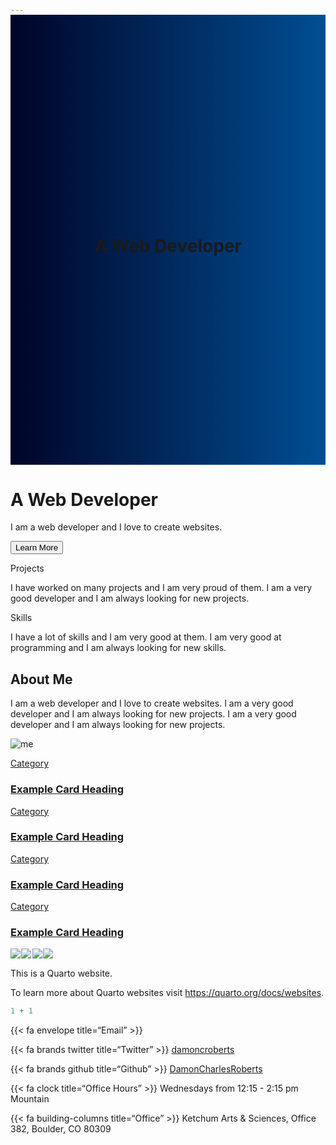 ```yaml
---
title: ""
page-layout: custom
---
```


```{=HTML}


<div style="
  flex-direction: column;
  width: 100%;
  height: 720px;
  margin-top: -60px;
  background-size: cover;
  background-position: center;
  background-repeat: no-repeat;
  overflow: hidden;
  overflow: clip; 
  contain: content;
  display: flex;
  align-items: center;
  justify-content: center;
  background: linear-gradient(to right, #000428, #004e92); ">
  <h1>A Web Developer</h1>
<css-doodle>
  <style>
    @grid: 50x1 / 50vmin;
    :container {
      perspective: 23vmin;
    }
    background: @m(
      @r(200, 240), 
      radial-gradient(
        @p(#00b8a9, #f8f3d4, #f6416c, #ffde7d) 15%,
        transparent 50%
      ) @r(100%) @r(100%) / @r(1%, 3%) @lr no-repeat
    );

    @size: 50%;
    @place-cell: center;

    border-radius: 50%;
    transform-style: preserve-3d;
    animation: scale-up 35s linear infinite;
    animation-delay: calc(@i * -.4s);

    @keyframes scale-up {
      0% {
        opacity: 0;
        transform: translate3d(0, 0, 0) rotate(0);
      }
      10% { 
        opacity: 1; 
      }
      95% {
        transform:
          translate3d(0, 0, @r(50vmin, 55vmin))
          rotate(@r(-360deg, 360deg));
      }
      100% {
        opacity: 0;
        transform: translate3d(0, 0, 1vmin);
      }
    }
  </style>
</css-doodle>
</div>


<main>
  <div class="intro">
    <h1>A Web Developer</h1>
    <p>I am a web developer and I love to create websites.</p>
    <button>Learn More</button>
  </div>
  <div class="achievements">
    <div class="work">
      <i class="fas fa-atom"></i>
      <p class="work-heading">Projects</p>
      <p class="work-text">I have worked on many projects and I am very proud of them. I am a very good developer and I am always looking for new projects.</p>
    </div>
    <div class="work">
      <i class="fas fa-skiing"></i>
      <p class="work-heading">Skills</p>
      <p class="work-text">I have a lot of skills and I am very good at them. I am very good at programming and I am always looking for new skills.</p>
    </div>

  </div>
  <div class="about-me">
    <div class="about-me-text">
      <h2>About Me</h2>
      <p>I am a web developer and I love to create websites. I am a very good developer and I am always looking for new projects. I am a very good developer and I am always looking for new projects.</p>
    </div>
    <img src="https://images.unsplash.com/photo-1596495578065-6e0763fa1178?ixlib=rb-1.2.1&ixid=MnwxMjA3fDB8MHxwaG90by1wYWdlfHx8fGVufDB8fHx8&auto=format&fit=crop&w=871&q=80" alt="me">
  </div>
</div>

<script src="https://unpkg.com/css-doodle@0.33.0/css-doodle.min.js"></script>
```






```{=HTML}


<div class="hero-section">
  <div class="cardg">
    <a class="card" href="#">
      <div class="card__background" style="background-image: url(https://images.unsplash.com/photo-1557177324-56c542165309?ixlib=rb-1.2.1&auto=format&fit=crop&w=1950&q=80)"></div>
      <div class="card__content">
        <p class="card__category">Category</p>
        <h3 class="card__heading">Example Card Heading</h3>
      </div>
    </a>
    <a class="card" href="#">
      <div class="card__background" style="background-image: url(https://images.unsplash.com/photo-1557187666-4fd70cf76254?ixlib=rb-1.2.1&ixid=eyJhcHBfaWQiOjEyMDd9&auto=format&fit=crop&w=800&q=60)"></div>
      <div class="card__content">
        <p class="card__category">Category</p>
        <h3 class="card__heading">Example Card Heading</h3>
      </div>
    </a>
    <a class="card" href="#">
      <div class="card__background" style="background-image: url(https://images.unsplash.com/photo-1556680262-9990363a3e6d?ixlib=rb-1.2.1&ixid=eyJhcHBfaWQiOjEyMDd9&auto=format&fit=crop&w=800&q=60)"></div>
      <div class="card__content">
        <p class="card__category">Category</p>
        <h3 class="card__heading">Example Card Heading</h3>
      </div>
    </li>
    <a class="card" href="#">
      <div class="card__background" style="background-image: url(https://images.unsplash.com/photo-1557004396-66e4174d7bf6?ixlib=rb-1.2.1&ixid=eyJhcHBfaWQiOjEyMDd9&auto=format&fit=crop&w=800&q=60)"></div>
      <div class="card__content">
        <p class="card__category">Category</p>
        <h3 class="card__heading">Example Card Heading</h3>
      </div>
    </a>
</div>


```


<div class="layout" style = "font-size: 5px">

<article>

  <img src="Presentation/images/lukas.jpeg">
  <img src="Presentation/images/lukas.jpeg">
  <img src="Presentation/images/lukas.jpeg">
  <img src="Presentation/images/lukas.jpeg">
</article>


</div> 


<div class="layout_grid">

This is a Quarto website.

To learn more about Quarto websites visit <https://quarto.org/docs/websites>.

```r
1 + 1
```


{{< fa envelope title="Email" >}} 

{{< fa brands twitter title="Twitter" >}} [damoncroberts](https://twitter.com/damoncroberts)

{{< fa brands github title="Github" >}} [DamonCharlesRoberts](https://github.com/damoncharlesroberts)

{{< fa clock title="Office Hours" >}} Wednesdays from 12:15 - 2:15 pm Mountain

{{< fa building-columns title="Office" >}} Ketchum Arts & Sciences, Office 382, Boulder, CO 80309

</div> 